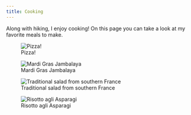 ```yaml
---
title: Cooking
---
```


Along with hiking, I enjoy cooking! On this page you can take a look at my favorite meals to make.

::: {layout-ncol=2}

![Pizza!](pizza.jpg)

![Mardi Gras Jambalaya](jambalaya.jpg)

![Traditional salad from southern France](nicoise.jpg)

![Risotto agli Asparagi](risotto.jpg)

:::
